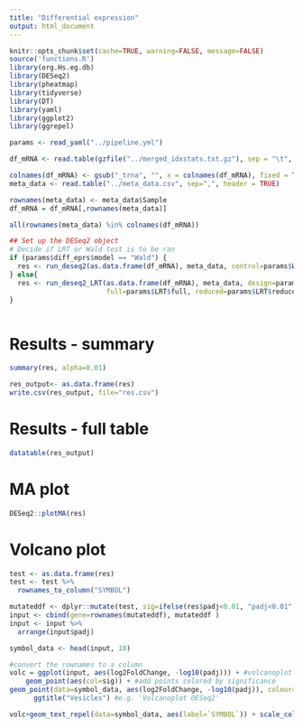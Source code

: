 ```yaml
---
title: "Differential expression"
output: html_document
---
```


```r
knitr::opts_chunk$set(cache=TRUE, warning=FALSE, message=FALSE)
source('functions.R')
library(org.Hs.eg.db)
library(DESeq2)
library(pheatmap)
library(tidyverse)
library(DT)
library(yaml)
library(ggplot2) 
library(ggrepel) 
```

```r
params <- read_yaml("../pipeline.yml")
```

```r

df_mRNA <- read.table(gzfile("../merged_idxstats.txt.gz"), sep = "\t", header = TRUE, row.names = 1, check.names=FALSE)

colnames(df_mRNA) <- gsub("_trna", "", x = colnames(df_mRNA), fixed = T)
meta_data <- read.table("../meta_data.csv", sep=",", header = TRUE)

rownames(meta_data) <- meta_data$Sample
df_mRNA = df_mRNA[,rownames(meta_data)]

all(rownames(meta_data) %in% colnames(df_mRNA))
```


```r
## Set up the DESeq2 object
# Decide if LRT or Wald test is to be ran
if (params$diff_eprs$model == "Wald") {
  res <- run_deseq2(as.data.frame(df_mRNA), meta_data, control=params$Wald$control, test=params$Wald$test, value=params$Wald$value, design=params$diff_eprs$design)
} else{
  res <- run_deseq2_LRT(as.data.frame(df_mRNA), meta_data, design=params$diff_eprs$design,
                        full=params$LRT$full, reduced=params$LRT$reduced)
}



```

# Results - summary

```r
summary(res, alpha=0.01)

res_output<- as.data.frame(res)
write.csv(res_output, file="res.csv")
```

# Results - full table

```r
datatable(res_output)
```


# MA plot

```r
DESeq2::plotMA(res)
```


# Volcano plot

```r
test <- as.data.frame(res)
test <- test %>% 
  rownames_to_column("SYMBOL")

mutateddf <- dplyr::mutate(test, sig=ifelse(res$padj<0.01, "padj<0.01", "Not Sig")) #Will have different colors depending on significance
input <- cbind(gene=rownames(mutateddf), mutateddf )
input <- input %>% 
  arrange(input$padj)

symbol_data <- head(input, 10)

#convert the rownames to a column
volc = ggplot(input, aes(log2FoldChange, -log10(padj))) + #volcanoplot with log2Foldchange versus pvalue
    geom_point(aes(col=sig)) + #add points colored by significance
geom_point(data=symbol_data, aes(log2FoldChange, -log10(padj)), colour="red") +
      ggtitle("Vesicles") #e.g. 'Volcanoplot DESeq2'

volc+geom_text_repel(data=symbol_data, aes(label=`SYMBOL`)) + scale_colour_Publication() + theme_bw()#adding text for the genes


```


